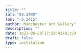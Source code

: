```yaml
---
title: ""
lat: "53.4789"
lon: "-2.2415"
author: Manchester Art Gallery"
description: ""
date: 2021-06-26T17:50:41+01:00
draft: false
type: institution
---
```

